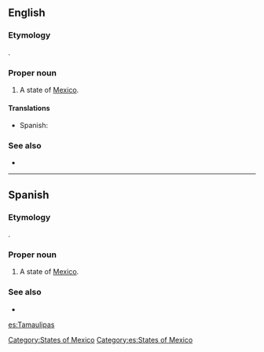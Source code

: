==English==

===Etymology===
{{etyl|hus}}.

===Proper noun===
{{en-proper noun}}

# A state of [[Mexico]].

====Translations====
{{trans-top|state of Mexico}}
*Spanish: {{t|es|Tamaulipas|m}}
{{trans-mid}}
{{trans-bottom}}

===See also===
*{{pedialite}}

[[Category:States of Mexico]]

----

==Spanish==

===Etymology===
{{etyl|hus|es}}.

===Proper noun===
{{es-proper noun|m}}

# A state of [[Mexico]].

===See also===
* {{pedialite|lang=es}}

[[Category:es:States of Mexico]]

[[es:Tamaulipas]]